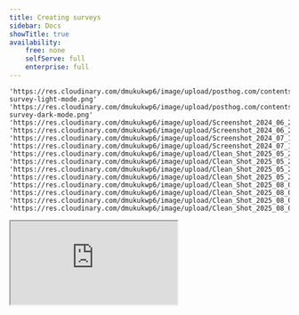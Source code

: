```yaml
---
title: Creating surveys
sidebar: Docs
showTitle: true
availability:
    free: none
    selfServe: full
    enterprise: full
---
```


    'https://res.cloudinary.com/dmukukwp6/image/upload/posthog.com/contents/images/docs/surveys/new-survey-light-mode.png'
    'https://res.cloudinary.com/dmukukwp6/image/upload/posthog.com/contents/images/docs/surveys/new-survey-dark-mode.png'
    'https://res.cloudinary.com/dmukukwp6/image/upload/Screenshot_2024_06_25_at_11_09_57_AM_fb3b007108.png'
    'https://res.cloudinary.com/dmukukwp6/image/upload/Screenshot_2024_06_25_at_11_09_41_AM_52fd4a8e34.png'
    'https://res.cloudinary.com/dmukukwp6/image/upload/Screenshot_2024_07_10_at_9_52_48_AM_6287f11b96.png'
    'https://res.cloudinary.com/dmukukwp6/image/upload/Screenshot_2024_07_10_at_9_52_35_AM_3fefd0b9cc.png'
    'https://res.cloudinary.com/dmukukwp6/image/upload/Clean_Shot_2025_05_27_at_11_31_42_2x_98d85d5b3f.jpg'
    'https://res.cloudinary.com/dmukukwp6/image/upload/Clean_Shot_2025_05_27_at_11_30_53_2x_03ab445fae.jpg'
    'https://res.cloudinary.com/dmukukwp6/image/upload/Clean_Shot_2025_05_27_at_13_57_07_2x_ed762875ba.jpg'
    'https://res.cloudinary.com/dmukukwp6/image/upload/Clean_Shot_2025_05_27_at_13_58_16_2x_c988952434.jpg'
    'https://res.cloudinary.com/dmukukwp6/image/upload/Clean_Shot_2025_08_04_at_11_38_32_2x_87293a9164.jpg'
    'https://res.cloudinary.com/dmukukwp6/image/upload/Clean_Shot_2025_08_04_at_11_38_19_2x_13141dad74.jpg'
    'https://res.cloudinary.com/dmukukwp6/image/upload/Clean_Shot_2025_08_04_at_11_38_56_2x_91fd773df9.jpg'
    'https://res.cloudinary.com/dmukukwp6/image/upload/Clean_Shot_2025_08_04_at_11_39_26_2x_11ecb9914d.jpg'

<iframe src="https://www.youtube-nocookie.com/embed/2jQco8hEvTI?start=900" className="rounded shadow-xl" />

To create a new survey, go to the [surveys tab](https://us.posthog.com/surveys) in the PostHog app, and click on the "New survey" button in the top right. This presents you with a collection of [survey templates](/templates?filter=type&value=survey) or you can click "Create blank survey" in the top right to create your own.

<ProductScreenshot
    imageLight="https://res.cloudinary.com/dmukukwp6/image/upload/v1714691601/posthog.com/contents/images/docs/surveys/survey-template-light.png"
    imageDark="https://res.cloudinary.com/dmukukwp6/image/upload/v1714691601/posthog.com/contents/images/docs/surveys/survey-template-dark.png"
    alt="Survey templates"
    classes="rounded"
/>

After choosing one, you are brought to a form where you can complete the details of your new survey:

<ProductScreenshot imageLight={newSurveyLight} imageDark={newSurveyDark} alt="Create a survey" classes="rounded" />

## Max AI and surveys

[Max](/max), PostHog's AI-powered assistant, can help you create surveys quickly using natural language. Max understands different question types and can:

-   Generate complete surveys based on your research goals
-   Suggest appropriate question types (freeform text, rating scales, multiple choice, etc.)
-   Help you set up display conditions and targeting
-   Recommend survey templates for common use cases

You can ask Max things like:

-   "Create an NPS survey for my mobile app users"
-   "Build a product satisfaction survey with rating questions"
-   "Help me create a survey to understand why users churn"
-   "Generate a post-purchase feedback survey"

To get started, click "Max" in the top right corner of the PostHog app and describe what kind of survey you want to create.

> **Note:** Max is currently in beta, so you may encounter occasional issues. We appreciate any feedback you can share to help us improve!

## Creating a new survey

Here's a breakdown of each field in the form:

### Presentation

There are three options for displaying a survey:

1. **Popover:** Use PostHog's prebuilt user interfaces to show surveys as a popover in the bottom corner of the screen.

2. **API:** Implement your own survey UI and use PostHog to handle display logic, capturing results, and analytics.

3. **Feedback button:** Set up a survey based on your own custom button or our prebuilt feedback tab.

4. **Hosted surveys**: Create a survey accessible via an external link, hosted by PostHog. Responses are anonymous, unless you use the `distinct_id` query parameter, which enables you to link responses to respondents.

<ProductScreenshot
    imageLight={presentationTypesLight}
    imageDark={presentationTypesDark}
    alt="Survey presentation types"
    classes="rounded"
/>

Popover, API, and feedback button surveys are considered _in-app_ surveys, meaning they are displayed directly in your application using our SDKs. Hosted surveys are displayed via an external URLs, hosted by PostHog.

#### Identifying respondents on hosted surveys

**In-app surveys** automatically link responses to users when you [identify users](/docs/product-analytics/identify) in your app.

**Hosted surveys** require manual user linking since they're accessed via external URLs. To connect survey responses to specific users, add the `distinct_id` query parameter to your survey URL:

```
https://us.posthog.com/external_surveys/your-survey-id?distinct_id=user123
```

**Important:** Use the exact same `distinct_id` value that you pass to `posthog.identify()` in your application. This ensures survey responses appear in the correct user's profile.

Without the parameter, responses are collected anonymously and cannot be linked to users.
With the parameter, responses are attributed to the specified user, enabling you to see survey data alongside other user events and properties.

### Steps

Steps is where you set up your question(s), label, choice(s), description, button text, and confirmation message. You must [subscribe](https://us.posthog.com/organization/billing) to surveys to add multiple questions.

You can also add [conditional logic](/docs/surveys/conditional-questions) to display certain questions.

> **Tip:** The description supports HTML, so you can do things like add images with an `<img>` tag.

PostHog supports multiple question types which are all available for both popover and API display modes.

| Type                       | Preview                                                                                                                                                         |
| -------------------------- | --------------------------------------------------------------------------------------------------------------------------------------------------------------- |
| **Freeform text**          | ![Open text survey](https://res.cloudinary.com/dmukukwp6/image/upload/v1710055416/posthog.com/contents/images/docs/surveys/freetext-survey.png)                 |
| **Link/Notification**      | ![Link survey](https://res.cloudinary.com/dmukukwp6/image/upload/v1710055416/posthog.com/contents/images/docs/surveys/link-survey.png)                          |
| **Rating emoji**           | ![Emoji rating survey](https://res.cloudinary.com/dmukukwp6/image/upload/v1710055416/posthog.com/contents/images/docs/surveys/rating-emoji-survey.png)          |
| **Rating - number**        | ![Number rating survey](https://res.cloudinary.com/dmukukwp6/image/upload/v1710055416/posthog.com/contents/images/docs/surveys/rating-number-survey.png)        |
| **Single choice select**   | ![Single choice select survey](https://res.cloudinary.com/dmukukwp6/image/upload/v1710055416/posthog.com/contents/images/docs/surveys/single-select-survey.png) |
| **Multiple choice select** | ![Multiple choice survey](https://res.cloudinary.com/dmukukwp6/image/upload/v1710055416/posthog.com/contents/images/docs/surveys/multiple-choice-survey.png)    |

### Customization

Customization enables you to change the look, feel, and timing of your popover survey:

-   The color of the background, border, and buttons.
-   The position of the popover at the bottom of the screen.
-   The placeholder text.
-   The visibility of the PostHog branding.
-   Whether to shuffle the order of the choices and questions.
-   The delay (in seconds) before the survey appears on the page.
-   Whether the confirmation message auto disappears after 5 seconds.

<ProductScreenshot
    imageLight={delaySurveyLight}
    imageDark={delaySurveyDark}
    alt="Delay survey customization"
    classes="rounded"
/>

For hosted surveys, you can only customize colors and placeholders.

### Display conditions

> Display conditions are **not available for hosted surveys**. Any user who visits the link is shown the survey, as long as it is launched and still collecting responses.

This specifies the conditions a user must meet to be shown an in-app survey. A user must meet **ALL** the conditions to be eligible.

You can display your survey to specific users based on:

-   **Linked feature flag:** Whether a user has a specific [feature flag](/docs/feature-flags) enabled. For example, if you're rolling out a new landing page using a feature flag `new-landing-page`, you can gather feedback only from users who have that flag enabled. This is also a way to show surveys to cohorts (but it must be a [non-behavioral one](/docs/feature-flags/common-questions#why-cant-i-use-a-cohort-with-behavioral-filters-in-my-feature-flag)).

-   **URL targeting:** Show when URL either contains a string, exactly matches a string, matches a regex. The URL targeting is evaluated against `window.location.href`.

-   **Device types targeting:** Show when the device type either contains a string, exactly matches a string or matches a regex. The device type targeting is evaluated by parsing the [userAgent](https://developer.mozilla.org/en-US/docs/Web/API/Navigator/userAgent) on the client-side, possible values are: Desktop, Mobile, Tablet, Console, and Wearable. You can also target device types using _Person and group properties_ (Latest or Initial Device type), but these properties aren't immediately available on the first page load for unidentified persons. Only available from posthog-js version 1.214.0 forward.

-   **Selector matches:** Whether a specific element exists or appears on the page with the specified class name or ID. For example, you can display a survey with `#my-button` or `.my-button` selector. This is useful for showing a survey after a user action.

-   **Wait period**: Hide surveys from users who have seen any survey in the last X days. A user who completes a survey are never shown the same survey again, even if no wait period is set ([but there are exceptions to this rule](#repeating-surveys)).

-   **Person and group properties:** If you are capturing identified events, you can display a survey to users who have specific [person](/docs/product-analytics/person-properties) or [group properties](/docs/product-analytics/group-analytics#how-to-set-group-properties). For example, you can target a survey to users who have a property `is_paying=true`. This also includes a percentage rollout option. The person and group properties are evaluated with internal feature flags.

-   **User sends events:** Display a survey to users who have sent a specific event during their session.

<ProductScreenshot
    imageLight={displayConditionsLight}
    imageDark={displayConditionsDark}
    alt="Display conditions"
    classes="rounded"
/>

### Completion conditions

This enables you to stop your survey once you receive a specific number of responses. Note that because it takes time for PostHog to process responses, this is a rough guideline. Your survey might receive slightly more responses than you set. The completion conditions properties are evaluated with internal feature flags.

## Repeating surveys

By default, surveys are shown once to each user until they either dismiss it or complete it. After that, they won't see the survey again. However, there are a few exceptions.

### Event-triggered surveys

For surveys triggered by a specific event, you can configure the survey to repeat if the event is sent again. If you select the option `Every time the event is sent`, the survey is shown again for each event.

If you want to trigger a survey on a specific event, but only show it once per user, select the `Just once` option.

<ProductScreenshot
    imageLight={surveyTriggeredByEventLight}
    imageDark={surveyTriggeredByEventDark}
    alt="Survey triggered by events under display conditions"
    classes="rounded"
/>

### Complete conditions

Under complete conditions, there's two options that can be configured so the survey is shown again:

-   `Repeat on a schedule`
-   `Every time the display conditions are met`

#### Repeat on a schedule

You can also configure in-app surveys to repeat at specific intervals, which is useful for gathering feedback from users on a regular basis.

<ProductScreenshot
    imageLight={repeatingSurveyLight}
    imageDark={repeatingSurveyDark}
    alt="Repeating surveys"
    classes="rounded"
/>

For example, you can configure settings like:

-   **Repeat this survey `3` times, once every `30` days**: The survey will be shown to a user up to 3 times total, with a 30-day gap between each showing.

| Date          | Event                                  | Explanation                                                               |
| ------------- | -------------------------------------- | ------------------------------------------------------------------------- |
| Jan 1         | Survey shown and completed             | First showing of the survey. User completes it, starting the 30-day timer |
| Jan 2-30      | No survey shown                        | Within 30-day waiting period after first completion                       |
| Jan 31        | Survey becomes eligible                | 30 days have passed since first completion                                |
| Feb 15        | Survey shown and completed             | User visits site and completes survey for the second time                 |
| Feb 16-Mar 16 | No survey shown                        | Within 30-day waiting period after second completion                      |
| Mar 17        | Survey becomes eligible                | 30 days have passed since second completion                               |
| Apr 1         | Survey shown and completed             | User completes survey for the third and final time                        |
| After Apr 1   | Survey never shown again for this user | Maximum number of repetitions (3) reached                                 |

A survey is considered "shown" when a user either completes or dismisses it. The repeat interval timer starts from that moment. For example, if you set a survey to repeat every 90 days and a user completes it on January 1st, they won't see it again until April 1st, regardless of how many times they visit your site in between.

> **Note:** Users must still match any display conditions you've set each time the survey becomes eligible to show again.

#### Every time the display conditions are met

For this option, the survey is shown again every time the display conditions are met.

The main use case for this is for `Feedback button` surveys. This enables the survey to show up every time the user clicks the feedback button.

This can also be combined with the `Wait time` option. If you select this option and set a `Wait time` of 30 days, the survey is only shown again if they haven't seen any surveys in the last 30 days. This is useful for getting regular feature feedback or asking about an error.

## Launching your survey

Once you've set up your survey, click "Save as draft" to save your survey. This enables you to review any changes before launching. Then, when you're ready to launch, click the "Launch" button.

If you've created a [popover survey](#presentation), your survey will begin showing immediately to users matching your display conditions.

If you've created an [API survey](#presentation), you'll need to add your [custom survey code](/docs/surveys/implementing-custom-surveys) before launching.

When you launch a [hosted survey](#presentation), you'll get a link you can share with your users. You can also copy it by clicking **Copy URL**.

<ProductScreenshot
    imageLight={copySurveyLinkLight}
    imageDark={copySurveyLinkDark}
    alt="Copy survey link"
    classes="rounded"
/>

## How PostHog handles partial survey responses

You can enable partial responses in the "Completion conditions" section of the survey. This option is enabled by default for all new surveys. Please note that partial responses require `posthog-js` version `1.240.0` or higher and are currently only supported in `posthog-js` library.

**If partial responses are disabled, PostHog sends a single `survey sent` event**. This event is triggered once the user answers the last question of the survey. It contains all the user's responses. The `$survey_completed` property in this event will be `true`.

**When partial responses are enabled (default behavior for new surveys):**
If partial responses are enabled, PostHog tracks user progress as follows:

1.  **Initial Response:** The first `survey sent` event is triggered as soon as the user answers at least one question. This initial event includes the answer(s) provided up to that point. The `$survey_completed` property in this event will be `false`.
2.  **Subsequent Responses:** For each _additional_ question the user answers, another `survey sent` event is captured. Each of these events will contain _all_ responses submitted by the user for that survey instance up to that point, and `$survey_completed` will remain `false`.
3.  **Full Completion:** When the user fully completes and submits the survey, a final `survey sent` event is sent. This event will again include all their answers, and the `$survey_completed` property will now be `true`.

**The `$survey_submission_id`:**
All `survey sent` events triggered during a single user's attempt to complete a survey (whether partial or complete) share the same unique `$survey_submission_id`.

**Billing for partial responses:**
We charge based on unique survey submissions, not individual `survey sent` events. Therefore, you are charged only once per unique `$survey_submission_id`. For example, if your survey has 5 questions and a user answers 3 of them (triggering multiple `survey sent` events with `$survey_completed: false`), you will still be charged for only one survey response, as all those events will share the same `$survey_submission_id`.
